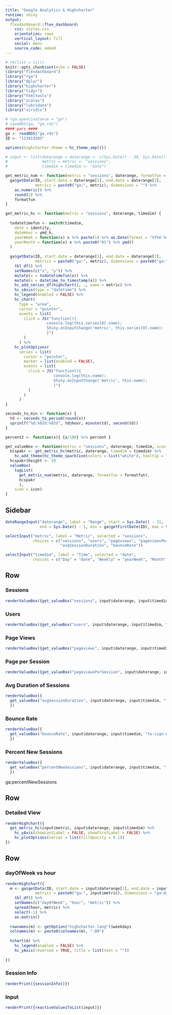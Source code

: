 ---
title: "Google Analytics & Highcharter"
runtime: shiny
output: 
  flexdashboard::flex_dashboard:
    css: styles.css
    orientation: rows
    vertical_layout: fill
    social: menu
    source_code: embed
---

```{r setup, include=FALSE}
# rm(list = ls())
knitr::opts_chunk$set(echo = FALSE)
library("flexdashboard")
library("rga")
library("dplyr")
library("highcharter")
library("tidyr")
library("htmltools")
library("scales")
library("lubridate")
library("viridis")

# rga.open(instance = "ga")
# saveRDS(ga, "ga.rds")
#### pars ####
ga <- readRDS("ga.rds")
ID <- "113913503"

options(highcharter.theme = hc_theme_smpl())

# input <- list(daterange = daterange <- c(Sys.Date() - 30, Sys.Date() - 1),
#               metric = metric <- "sessions",
#               timedim = timedim <- "date")

get_metric_num <- function(metric = "sessions", daterange, formatfun = comma) {
  ga$getData(ID, start.date = daterange[1], end.date = daterange[2],
             metrics = paste0("ga:", metric), dimensions = "") %>% 
    as.numeric() %>% 
    round(2) %>% 
    formatfun
}

get_metric_hc <- function(metric = "sessions", daterange, timedim) {
  
  todatetimefun <- switch(timedim,
    date = identity,
    dateHour = ymd_h,
    yearWeek = function(x) x %>% paste(1) %>% as.Date(format = "%Y%U %u"),
    yearMonth = function(x) x %>% paste0("01") %>% ymd()
  )
  
  ga$getData(ID, start.date = daterange[1], end.date = daterange[2],
             metrics = paste0("ga:", metric), dimensions = paste0("ga:", timedim)) %>% 
    tbl_df() %>% 
    setNames(c("x", "y")) %>% 
    mutate(x = todatetimefun(x)) %>% 
    mutate(x = datetime_to_timestamp(x)) %>% 
    hc_add_series_df(highchart(), ., name = metric) %>% 
    hc_xAxis(type = "datetime") %>% 
    hc_legend(enabled = FALSE) %>% 
    hc_chart(
      type = "area",
      cursor = "pointer",
      events = list(
        click = JS("function(){
                  console.log(this.series[0].name);
                  Shiny.onInputChange('metric', this.series[0].name);
                  }")
        )
      ) %>% 
    hc_plotOptions(
      series = list(
        cursor = "pointer",
        marker = list(enabled = FALSE),
        events = list(
          click = JS("function(){
                     console.log(this.name);
                     Shiny.onInputChange('metric', this.name);
                     }")
          )
        )
      )
}

seconds_to_min <- function(x) {
  td <- seconds_to_period(round(x))
  sprintf("%d:%02d:%02d", td@hour, minute(td), second(td)) 
}

percent2 <- function(x){ {x/100} %>% percent }

get_valueBox <- function(metric = "sessions", daterange, timedim, icon = "fa-user", formatfun = comma) {
  hcspakr <- get_metric_hc(metric, daterange, timedim = timedim) %>%
    hc_add_theme(hc_theme_sparkline(colors = list("white"), tooltip = list(enabled = FALSE)))
  hcspakr$height <- 50
  valueBox(
    tagList(
      get_metric_num(metric, daterange, formatfun = formatfun),
      hcspakr
      ),
    icon = icon)
}
```

Sidebar {.sidebar}
-----------------------------------------------------------------------
```{r}
dateRangeInput("daterange", label = "Range", start = Sys.Date() - 31,
               end = Sys.Date() - 1, min = ga$getFirstDate(ID), max = Sys.Date())

selectInput("metric", label = "Metric", selected = "sessions",
            choices = c("sessions", "users", "pageviews", "pageviewsPerSession",
                        "avgSessionDuration", "bounceRate"))

selectInput("timedim", label = "Time", selected = "date",
            choices = c("Day" = "date", "Weekly" = "yearWeek", "Month" = "yearMonth")) # "Hourly" = "dateHour", 

```

Row
-----------------------------------------------------------------------

### Sessions  {.value-box}
```{r}
renderValueBox({get_valueBox("sessions", input$daterange, input$timedim, "fa-user")})
```

### Users {.value-box}
```{r}
renderValueBox({get_valueBox("users", input$daterange, input$timedim, "fa-users")})
```

### Page Views {.value-box}
```{r}
renderValueBox({get_valueBox("pageviews", input$daterange, input$timedim, "fa-eye")})
```


### Page per Session {.value-box}
```{r}
renderValueBox({get_valueBox("pageviewsPerSession", input$daterange, input$timedim, "fa-eye")})
```

### Avg Duration of Sessions {.value-box}
```{r}
renderValueBox({
  get_valueBox("avgSessionDuration", input$daterange, input$timedim, "fa-clock-o", formatfun = seconds_to_min)
  })
```

### Bounce Rate {.value-box}
```{r}
renderValueBox({
  get_valueBox("bounceRate", input$daterange, input$timedim, "fa-sign-out", formatfun = percent2)
  })
```

### Percent New Sessions {.value-box}
```{r}
renderValueBox({
  get_valueBox("percentNewSessions", input$daterange, input$timedim, "fa-plus", formatfun = percent2)
  })
```

ga:percentNewSessions

Row {data-height=200}
-----------------------------------------------------------------------
### Detailed View 
```{r}
renderHighchart({
  get_metric_hc(input$metric, input$daterange, input$timedim) %>%
    hc_yAxis(showLastLabel = FALSE, showFirstLabel = FALSE) %>% 
    hc_plotOptions(series = list(fillOpacity = 0.1))
})
```


Row {.tabset .tabset-fade}
-----------------------------------------------------------------------
### dayOfWeek vs hour
```{r}
renderHighchart({
  m <- ga$getData(ID, start.date = input$daterange[1], end.date = input$daterange[2],
             metrics = paste0("ga:", input$metric), dimensions = "ga:dayOfWeek,ga:hour") %>% 
    tbl_df() %>% 
    setNames(c("dayOfWeek", "hour", "metric")) %>% 
    spread(hour, metric) %>% 
    select(-1) %>% 
    as.matrix() 
  
  rownames(m) <- getOption("highcharter.lang")$weekdays
  colnames(m) <- paste0(colnames(m), ":00")
  
  hchart(m) %>% 
    hc_legend(enabled = FALSE) %>% 
    hc_yAxis(reversed = TRUE, title = list(text = ""))
    
})
```

### Session Info
```{r}
renderPrint({sessionInfo()})
```

### Input
```{r}
renderPrint({reactiveValuesToList(input)})
```




